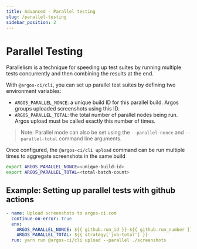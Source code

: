 ```yaml
---
title: Advanced - Parallel testing
slug: /parallel-testing
sidebar_position: 2
---
```


# Parallel Testing

Parallelism is a technique for speeding up test suites by running multiple tests concurrently and then combining the results at the end.

With `@argos-ci/cli`, you can set up parallel test suites by defining two environment variables:

- `ARGOS_PARALLEL_NONCE`: a unique build ID for this parallel build. Argos groups uploaded screenshots using this ID.
- `ARGOS_PARALLEL_TOTAL`: the total number of parallel nodes being run. Argos upload must be called exactly this number of times.

> Note: Parallel mode can also be set using the `--parallel-nonce` and `--parallel-total` command line arguments.

Once configured, the `@argos-ci/cli upload` command can be run multiple times to aggregate screenshots in the same build

```sh
export ARGOS_PARALLEL_NONCE=<unique-build-id>
export ARGOS_PARALLEL_TOTAL=<total-batch-count>
```

<RunPkgCommand command="npx @argos-ci/cli upload --parallel ./screenshots" />

## Example: Setting up parallel tests with github actions

```yml title=".github/workflows/ci.yml"
- name: Upload screenshots to argos-ci.com
  continue-on-error: true
  env:
    ARGOS_PARALLEL_NONCE: ${{ github.run_id }}-${{ github.run_number }}-${{ github.run_attempt }}
    ARGOS_PARALLEL_TOTAL: ${{ strategy['job-total'] }}
  run: yarn run @argos-ci/cli upload --parallel ./screenshots
```
